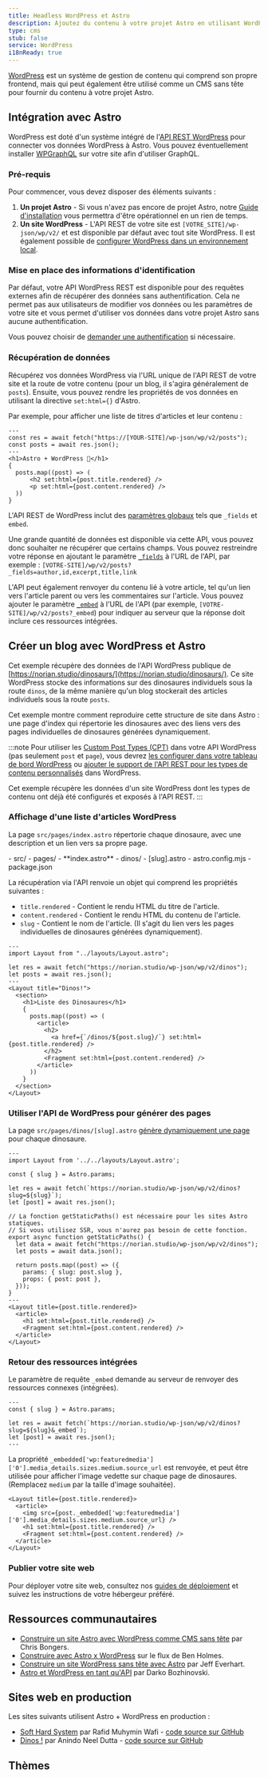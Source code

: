 ```yaml
---
title: Headless WordPress et Astro
description: Ajoutez du contenu à votre projet Astro en utilisant WordPress comme CMS
type: cms
stub: false
service: WordPress
i18nReady: true
---
```


[WordPress](https://wordpress.org/) est un système de gestion de contenu qui comprend son propre frontend, mais qui peut également être utilisé comme un CMS sans tête pour fournir du contenu à votre projet Astro.

## Intégration avec Astro

WordPress est doté d'un système intégré de l'[API REST WordPress](https://developer.wordpress.org/rest-api/) pour connecter vos données WordPress à Astro. Vous pouvez éventuellement installer [WPGraphQL](https://wordpress.org/plugins/wp-graphql/) sur votre site afin d'utiliser GraphQL.

### Pré-requis

Pour commencer, vous devez disposer des éléments suivants :

1. **Un projet Astro** - Si vous n'avez pas encore de projet Astro, notre [Guide d'installation](/fr/install/auto/) vous permettra d'être opérationnel en un rien de temps.
2. **Un site WordPress** - L'API REST de votre site est `[VOTRE_SITE]/wp-json/wp/v2/` et est disponible par défaut avec tout site WordPress. Il est également possible de [configurer WordPress dans un environnement local](https://wordpress.org/support/article/installing-wordpress-on-your-own-computer/).

### Mise en place des informations d'identification

Par défaut, votre API WordPress REST est disponible pour des requêtes externes afin de récupérer des données sans authentification. Cela ne permet pas aux utilisateurs de modifier vos données ou les paramètres de votre site et vous permet d'utiliser vos données dans votre projet Astro sans aucune authentification.

Vous pouvez choisir de [demander une authentification](https://developer.wordpress.org/rest-api/frequently-asked-questions/#require-authentication-for-all-requests) si nécessaire.

### Récupération de données

Récupérez vos données WordPress via l'URL unique de l'API REST de votre site et la route de votre contenu (pour un blog, il s'agira généralement de `posts`). Ensuite, vous pouvez rendre les propriétés de vos données en utilisant la directive `set:html={}` d'Astro.

Par exemple, pour afficher une liste de titres d'articles et leur contenu :

```astro title="src/pages/index.astro"
---
const res = await fetch("https://[YOUR-SITE]/wp-json/wp/v2/posts");
const posts = await res.json();
---
<h1>Astro + WordPress 🚀</h1>
{
  posts.map((post) => (
      <h2 set:html={post.title.rendered} />
      <p set:html={post.content.rendered} />
  ))
}
```

L'API REST de WordPress inclut des [paramètres globaux](https://developer.wordpress.org/rest-api/using-the-rest-api/global-parameters/) tels que `_fields` et `embed`.

Une grande quantité de données est disponible via cette API, vous pouvez donc souhaiter ne récupérer que certains champs. Vous pouvez restreindre votre réponse en ajoutant le paramètre [`_fields`](https://developer.wordpress.org/rest-api/using-the-rest-api/global-parameters/#_fields) à l'URL de l'API, par exemple : `[VOTRE-SITE]/wp/v2/posts?_fields=author,id,excerpt,title,link`

L'API peut également renvoyer du contenu lié à votre article, tel qu'un lien vers l'article parent ou vers les commentaires sur l'article. Vous pouvez ajouter le paramètre [`_embed`](https://developer.wordpress.org/rest-api/using-the-rest-api/global-parameters/#_embed) à l'URL de l'API (par exemple, `[VOTRE-SITE]/wp/v2/posts?_embed`) pour indiquer au serveur que la réponse doit inclure ces ressources intégrées.

## Créer un blog avec WordPress et Astro

Cet exemple récupère des données de l'API WordPress publique de [https://norian.studio/dinosaurs/](https://norian.studio/dinosaurs/). Ce site WordPress stocke des informations sur des dinosaures individuels sous la route `dinos`, de la même manière qu'un blog stockerait des articles individuels sous la route `posts`.

Cet exemple montre comment reproduire cette structure de site dans Astro : une page d'index qui répertorie les dinosaures avec des liens vers des pages individuelles de dinosaures générées dynamiquement.

:::note
Pour utiliser les [Custom Post Types (CPT)](https://learn.wordpress.org/lesson-plan/custom-post-types/) dans votre API WordPress (pas seulement `post` et `page`), vous devrez [les configurer dans votre tableau de bord WordPress](https://stackoverflow.com/questions/48536646/how-can-i-get-data-from-custom-post-type-using-wp-rest-api) ou [ajouter le support de l'API REST pour les types de contenu personnalisés](https://developer.wordpress.org/rest-api/extending-the-rest-api/adding-rest-api-support-for-custom-content-types/) dans WordPress.

Cet exemple récupère les données d'un site WordPress dont les types de contenu ont déjà été configurés et exposés à l'API REST.
:::

### Affichage d'une liste d'articles WordPress

La page `src/pages/index.astro` répertorie chaque dinosaure, avec une description et un lien vers sa propre page.

<FileTree title="Structure de Projet">
- src/
  - pages/
    - **index.astro**
    - dinos/
      - [slug].astro
- astro.config.mjs
- package.json
</FileTree>

La récupération via l'API renvoie un objet qui comprend les propriétés suivantes :

- `title.rendered` - Contient le rendu HTML du titre de l'article.
- `content.rendered` - Contient le rendu HTML du contenu de l'article.
- `slug` - Contient le nom de l'article. (Il s'agit du lien vers les pages individuelles de dinosaures générées dynamiquement).

```astro title="/src/pages/index.astro"
---
import Layout from "../layouts/Layout.astro";

let res = await fetch("https://norian.studio/wp-json/wp/v2/dinos");
let posts = await res.json();
---
<Layout title="Dinos!">
  <section>
    <h1>Liste des Dinosaures</h1>
    {
      posts.map((post) => (
        <article>
          <h2>
            <a href={`/dinos/${post.slug}/`} set:html={post.title.rendered} />
          </h2>
          <Fragment set:html={post.content.rendered} />
        </article>
      ))
    }
  </section>
</Layout>
```

### Utiliser l'API de WordPress pour générer des pages

La page `src/pages/dinos/[slug].astro` [génère dynamiquement une page](/fr/core-concepts/routing/#routes-dynamiques) pour chaque dinosaure.

```astro title="/src/pages/dinos/[slug].astro"
---
import Layout from '../../layouts/Layout.astro';

const { slug } = Astro.params;

let res = await fetch(`https://norian.studio/wp-json/wp/v2/dinos?slug=${slug}`);
let [post] = await res.json();

// La fonction getStaticPaths() est nécessaire pour les sites Astro statiques.
// Si vous utilisez SSR, vous n'aurez pas besoin de cette fonction.
export async function getStaticPaths() {
  let data = await fetch("https://norian.studio/wp-json/wp/v2/dinos");
  let posts = await data.json();

  return posts.map((post) => ({
    params: { slug: post.slug },
    props: { post: post },
  }));
}
---
<Layout title={post.title.rendered}>
  <article>
    <h1 set:html={post.title.rendered} />
    <Fragment set:html={post.content.rendered} />
  </article>
</Layout>
```

### Retour des ressources intégrées

Le paramètre de requête `_embed` demande au serveur de renvoyer des ressources connexes (intégrées).

```astro title="src/pages/dinos/[slug].astro" /&_embed/
---
const { slug } = Astro.params;

let res = await fetch(`https://norian.studio/wp-json/wp/v2/dinos?slug=${slug}&_embed`);
let [post] = await res.json();
---
```

La propriété `_embedded['wp:featuredmedia']['0'].media_details.sizes.medium.source_url` est renvoyée, et peut être utilisée pour afficher l'image vedette sur chaque page de dinosaures. (Remplacez `medium` par la taille d'image souhaitée).

```astro title="/src/pages/dinos/[slug].astro" {3}
<Layout title={post.title.rendered}>
  <article>
    <img src={post._embedded['wp:featuredmedia']['0'].media_details.sizes.medium.source_url} />
    <h1 set:html={post.title.rendered} />
    <Fragment set:html={post.content.rendered} />
  </article>
</Layout>
```

### Publier votre site web

Pour déployer votre site web, consultez nos [guides de déploiement](/fr/guides/deploy/) et suivez les instructions de votre hébergeur préféré.

## Ressources communautaires

- [Construire un site Astro avec WordPress comme CMS sans tête](https://blog.openreplay.com/building-an-astro-website-with-wordpress-as-a-headless-cms/) par Chris Bongers.
- [Construire avec Astro x WordPress](https://www.youtube.com/watch?v=Jstqgklvfnc) sur le flux de Ben Holmes.
- [Construire un site WordPress sans tête avec Astro](https://developers.wpengine.com/blog/building-a-headless-wordpress-site-with-astro) par Jeff Everhart.
- [Astro et WordPress en tant qu'API](https://darko.io/posts/wp-as-an-api/) par Darko Bozhinovski.

## Sites web en production

Les sites suivants utilisent Astro + WordPress en production :

- [Soft Hard System](https://softhardsystem.com/) par Rafid Muhymin Wafi - [code source sur GitHub](https://github.com/RafidMuhymin/softhardsystem)
- [Dinos !](https://wc-dinos.netlify.app/) par Anindo Neel Dutta - [code source sur GitHub](https://github.com/leen-neel/astro-wordpress)

## Thèmes

<Grid>
  <Card title="Astro WordPress Starter" href="https://astro.build/themes/details/astro-wordpress-starter/" thumbnail="astro-wordpress-starter.png"/>
</Grid>
